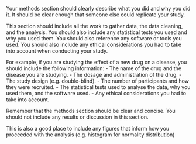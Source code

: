 Your methods section should clearly describe what you did and why you did it. It should be clear enough that someone else could replicate your study.

This section should include all the work to gather data, the data cleaning, and the analysis. You should also include any statistical tests you used and why you used them. You should also reference any software or tools you used.
You should also include any ethical considerations you had to take into account when conducting your study.

For example, if you are studying the effect of a new drug on a disease, you should include the following information:
- The name of the drug and the disease you are studying.
- The dosage and administration of the drug.
- The study design (e.g. double-blind).
- The number of participants and how they were recruited.
- The statistical tests used to analyse the data, why you used them, and the software used.
- Any ethical considerations you had to take into account.

Remember that the methods section should be clear and concise. You should not include any results or discussion in this section.

This is also a good place to include any figures that inform how you proceeded with the analysis (e.g. histogram for normality distribution)